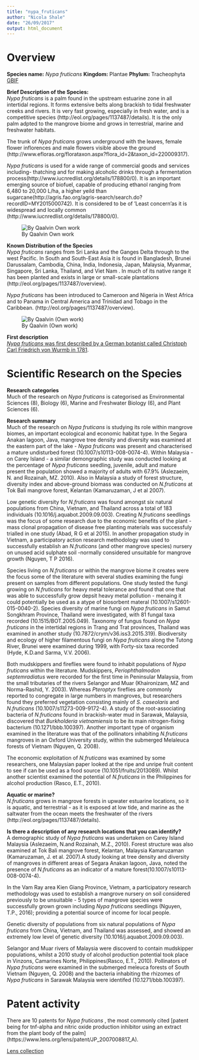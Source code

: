 ```yaml
---
title: "nypa_fruticans"
author: "Nicola Shale"
date: "26/09/2017"
output: html_document
---
```


# Overview

**Species name:** *Nypa fruticans* 
**Kingdom:** Plantae 
**Phylum:** Tracheophyta [GBIF](https://www.gbif.org/species/2738422)
  
**Brief Description of the Species:**  
*Nypa fruticans* is a palm found in the upstream estuarine zone in all intertidal regions. It forms extensive belts along brackish to tidal freshwater creeks and rivers. It is very fast growing, especially in fresh water, and is a competitive species (http://eol.org/pages/1137487/details). It is the only palm adpted to the mangrove biome and grows in terrestrial, marine and freshwater habitats.

The trunk of *Nypa fruticans* grows underground with the leaves, female flower inflorences and male flowers visible above the ground (http://www.efloras.org/florataxon.aspx?flora_id=2&taxon_id=220009317).

*Nypa fruticans* is used for a wide range of commercial goods and services including- thatching and for making alcoholic drinks through a fermentation process(http://www.iucnredlist.org/details/178800/0). It is an important emerging source of biofuel,  capable of producing ethanol ranging from 6,480 to 20,000 L/ha, a higher yeild than sugarcane(http://agris.fao.org/agris-search/search.do?recordID=MY2015000742). It is considered to be of 'Least concern'as it is widespread and locally common (http://www.iucnredlist.org/details/178800/0).

![By Qaalvin Own work](/Users/NicolaShale/Documents/GitHub/asean_marine/Nicky's summaries/images/Nipa_palms.jpg)


**Known Distribution of the Species**  
*Nypa fruticans* ranges from Sri Lanka and the Ganges Delta through to the west Pacific. In South and South-East Asia it is found in Bangladesh, Brunei Darussalam, Cambodia, China, India, Indonesia, Japan, Malaysia, Myanmar, Singapore, Sri Lanka, Thailand, and Viet Nam . In much of its native range it has been planted and exists in large or small-scale plantations (http://eol.org/pages/1137487/overview).

*Nypa fruticans* has been introduced to Cameroon and Nigeria in West Africa and to Panama in Central America and Trinidad and Tobago in the Caribbean.  (http://eol.org/pages/1137487/overview). 

![By Qaalvin (Own work)](/Users/NicolaShale/Documents/GitHub/asean_marine/Nicky's summaries/images/Nipa_palms.jpg)

**First description**  
[*Nypa fruticans* was first described by a German botanist called Christoph Carl Friedrich von Wurmb in 1781](https://www.gbif.org/species/2738422). 

# Scientific Research on the Species 

**Research categories**  
Much of the research on *Nypa fruticans*  is categorised as Environmental Sciences (8), Biology (6), Marine and Freshwater Biology (6), and Plant Sciences (6).   

**Research summary**  
Much of the research on *Nypa fruticans* is studying its role within mangrove biomes, an important ecological and economic habitat type. In the Segara Anakan lagoon, Java, mangrove tree density and diversity was examined at the eastern part of the lake -  *Nypa fruticans* was present and characterised a mature undisturbed forest (10.1007/s10113-008-0074-4). Within Malaysia - on Carey Island - a similar demongraphic study was conducted looking at the percentage of *Nypa fruticans* seedling, juvenile, adult and mature present the population showed a majority of adults with 67.9% (Aslezaeim, N. and Rozainah, MZ. 2010). Also in Malaysia a study of forest structure, diversity index and above-ground biomass was conducted on *N.fruticans* at Tok Bali mangrove forest, Kelantan (Kamaruzaman, J et al 2007).

Low genetic diversity for *N.fruticans* was found amongst six natural populations from China, Vietnam, and Thailand across a total of 183 individuals (10.1016/j.aquabot.2009.09.003). Creating *N.fruticans* seedlings was the focus of some research due to the economic benefits of the plant - mass clonal propagation of disease free planting materials was successfuly trialled in one study (Abad, R G et al 2015). In another propagation study in Vietnam, a participatory action research methodology was used to successfully establish an *N.fruticans* (and other mangrove species) nursery on unused acid sulphate soil -normally considered unsuitable for mangrove growth (Nguyen, T P 2016).

Species living on *N.fruticans* or within the mangrove biome it creates were the focus some of the literature with several studies examining the fungi present on samples from different populations. One study tested the fungi growing on *N.fruticans* for heavy metal tolerance and found that one that was able to successfully grow depsit heavy metal pollution - menaing it could potentially be used as a atype of biosorbent materal (10.1007/s12601-015-0040-2). Species diversity of marine fungi on *Nypa fruticans* in Samut Songkhram Province, Thailand were investigated, with 81 fungal taxa recorded (10.1515/BOT.2005.049). Taxonomy of fungus found on *Nypa fruticans* in the intertidal regions in Trang and Trat provinces, Thailand was examined in another study (10.7872/crym/v36.iss3.2015.319). Biodiversity and ecology of higher filamentous fungi on *Nypa fruticans* along the Tutong River, Brunei were examined during 1999, with Forty-six taxa recorded (Hyde, K.D.and Sarma, V.V. 2006).

Both mudskippers and fireflies were found to inhabit populations of *Nypa fruticans* within the literature. Mudskippers, *Periophthalmodon septemradiatus* were recorded for the first time in Peninsular Malaysia, from the small tributaries of the rivers Selangor and Muar (Khaironizam, MZ and Norma-Rashid, Y. 2003). Whereas *Pteroptyx* fireflies are commonly reported to congregate in large numbers in mangroves, but researchers found they preferred vegetation consisting mainly of *S. caseolaris* and *N.fruticans* (10.1007/s11273-009-9172-4). A study of the root-associating bacteria of *N.fruticans* found in brackish-water mud in Sarawak, Malaysia, discovered that *Burkholderia vietnamiensis* to be its main nitrogen-fixing bacterium (10.1271/bbb.100397). Another important type of organism examined in the literature was that of the pollinators inhabiting *N.fruticans* mangroves in an Oxford University study, within the submerged Melaleuca forests of Vietnam (Nguyen, Q. 2008).

The economic exploitation of *N.fruticans* was examined by some researchers, one Malaysian paper looked at the ripe and unripe fruit content to see if can be used as a food source (10.1051/fruits/2013089). Whilst another scientist examined the potential of *N.fruticans* in the Philippines for alcohol production (Rasco, E.T., 2010).


**Aquatic or marine?**  
*N.fruticans* grows in mangrove forests in upwater estuarine locations, so it is aquatic, and terrestrial  - as it is exposed at low tide, and marine as the saltwater from the ocean meets the freshwater of the rivers (http://eol.org/pages/1137487/details).

**Is there a description of any research locations that you can identify?**  
A demographic study of *Nypa fruticans* was undertaken on Carey Island Malaysia (Aslezaeim, N.and Rozainah, M.Z., 2010). Forest structure was also examined at Tok Bali mangrove forest, Kelantan, Malaysia Kamaruzaman (Kamaruzaman, J. et al. 2007).A study looking at tree density and diversity of mangroves in different areas of Segara Anakan lagoon, Java, noted the presence of *N.fruticans* as an indicator of a mature forest(10.1007/s10113-008-0074-4). 

In the Vam Ray area Kien Giang Province, Vietnam, a participatory research methodology was used to establish a mangrove nursery on soil considered previously to be unsuitable - 5 types of mangrove species were successfully grown grown including *Nypa fruticans* seedlings (Nguyen, T.P., 2016); providing a potential source of income for local people.

Genetic diversity of populations from six natural populations of *Nypa fruticans* from China, Vietnam, and Thailand was assessed, and showed an extremely low level of genetic diversity (10.1016/j.aquabot.2009.09.003).

Selangor and Muar rivers of Malaysia were discoverd to contain mudskipper populations, whilst a 2010 study of alcohol production potential took place in Vinzons, Camarines Norte, Philippines(Rasco, E.T., 2010). Pollinators of *Nypa fruticans* were examined in the submerged meleuca forests of South Vietnam (Nguyen, Q. 2008) and the bacteria inhabiting the rhizomes of *Nypa fruticans* in Sarawak Malaysia were identifed (10.1271/bbb.100397).

# Patent activity
There are 10 patents for *Nypa fruticans* , the most commonly cited [patent being for tnf-alpha and nitric oxide production inhibitor using an extract from the plant body of the palm] (https://www.lens.org/lens/patent/JP_2007008817_A).


[Lens collection](https://www.lens.org/lens/collection/24939)
